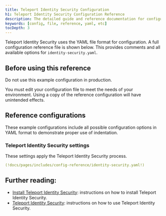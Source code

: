 ```yaml
---
title: Teleport Identity Security Configuration
h1: Teleport Identity Security Configuration Reference
description: The detailed guide and reference documentation for configuring Teleport Identity Security.
keywords: [config, file, reference, yaml, etc]
tocDepth: 3
---
```


Teleport Identity Security uses the YAML file format for configuration. A full configuration
reference file is shown below. This provides comments and all available options
for `identity-security.yaml`.

## Before using this reference

<Admonition type="danger">

Do not use this example configuration in production.

</Admonition>

You must edit your configuration file to meet the needs of your environment.
Using a copy of the reference configuration will have unintended effects.

## Reference configurations

These example configurations include all possible configuration options in YAML
format to demonstrate proper use of indentation.

### Teleport Identity Security settings

These settings apply the Teleport Identity Security process.

```yaml
(!docs/pages/includes/config-reference/identity-security.yaml!)
```

## Further reading:

- [Install Teleport Identity Security](../admin-guides/deploy-a-cluster/access-graph/access-graph.mdx): instructions on how to install Teleport Identity Security.
- [Teleport Identity Security](../admin-guides/teleport-policy/teleport-policy.mdx): instructions on how to use Teleport Identity Security.